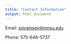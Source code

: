 ---
title: "Contact Information"
output: html_document
---
Email: [smramsey@nmsu.edu](mailto:smramsey@nmsu.edu)

Phone: 575-646-5737
